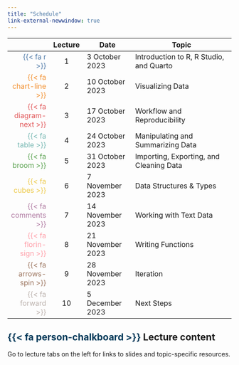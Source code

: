 ```yaml
---
title: "Schedule"
link-external-newwindow: true
---
```


| | Lecture | Date             | Topic                                        |
|-:|:-------:|------------------|----------------------------------------------|
|<span style="color:#4e79a7">{{< fa r >}}</span>| 1 | 3 October 2023 | Introduction to R, R Studio, and Quarto |
|<span style="color:#f28e2c">{{< fa chart-line >}}</span>| 2 | 10 October 2023 | Visualizing Data |
|<span style="color:#e15759">{{< fa diagram-next >}}</span>| 3 | 17 October 2023 | Workflow and Reproducibility |
|<span style="color:#76b7b2">{{< fa table >}}</span>| 4 | 24 October 2023 | Manipulating and Summarizing Data |
|<span style="color:#59a14f">{{< fa broom >}}</span>| 5 | 31 October 2023 | Importing, Exporting, and Cleaning Data |
|<span style="color:#edc949">{{< fa cubes >}}</span>| 6 | 7 November 2023 | Data Structures & Types |
|<span style="color:#af7aa1">{{< fa comments >}}</span>| 7 | 14 November 2023 | Working with Text Data |
|<span style="color:#ff9da7">{{< fa florin-sign >}}</span>| 8 | 21 November 2023 | Writing Functions |
|<span style="color:#9c755f">{{< fa arrows-spin >}}</span>| 9 | 28 November 2023 | Iteration |
|<span style="color:#bab0ab">{{< fa forward >}}</span>| 10 | 5 December 2023 | Next Steps |

::: {.callout-note appearance="simple" icon=false}

## <span style="color:#023858">{{< fa person-chalkboard >}}</span> Lecture content

Go to lecture tabs on the left for links to slides and topic-specific resources. 

:::







